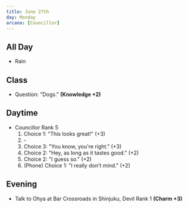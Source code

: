 ```yaml
---
title: June 27th
day: Monday
arcana: [Councillor]
---
```


## All Day
- Rain

## Class
- Question: "Dogs." **(Knowledge +2)**

## Daytime
- Councillor Rank 5
    1. Choice 1: "This looks great!" (+3)
    1. \-
    1. Choice 3: "You know, you're right." (+3)
    1. Choice 2: "Hey, as long as it tastes good." (+2)
    1. Choice 2: "I guess so." (+2)
    1. (Phone) Choice 1: "I really don't mind." (+2)

## Evening
- Talk to Ohya at Bar Crossroads in Shinjuku, Devil Rank 1 **(Charm +3)**